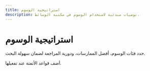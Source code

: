 ```yaml
---
title: استراتيجية الوسوم
description: توصيات مبدئية لاستخدام الوسوم في مكتبة الوسائط.
---
```


# استراتيجية الوسوم

حدد فئات الوسوم، أفضل الممارسات، ودورية المراجعة لضمان سهولة البحث.

أضف قواعد الأتمتة عند تفعيلها.
